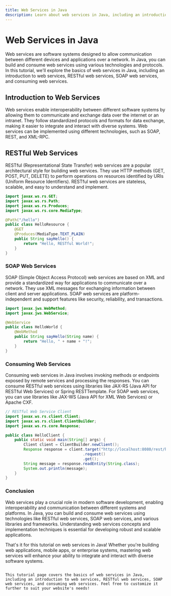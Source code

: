 ```yaml
---
title: Web Services in Java
description: Learn about web services in Java, including an introduction to web services, RESTful web services, SOAP web services, and consuming web services.
---
```


# Web Services in Java

Web services are software systems designed to allow communication between different devices and applications over a network. In Java, you can build and consume web services using various technologies and protocols. In this tutorial, we'll explore the basics of web services in Java, including an introduction to web services, RESTful web services, SOAP web services, and consuming web services.

## Introduction to Web Services

Web services enable interoperability between different software systems by allowing them to communicate and exchange data over the internet or an intranet. They follow standardized protocols and formats for data exchange, making it easier to integrate and interact with diverse systems. Web services can be implemented using different technologies, such as SOAP, REST, and XML-RPC.

## RESTful Web Services

RESTful (Representational State Transfer) web services are a popular architectural style for building web services. They use HTTP methods (GET, POST, PUT, DELETE) to perform operations on resources identified by URIs (Uniform Resource Identifiers). RESTful web services are stateless, scalable, and easy to understand and implement.

```java
import javax.ws.rs.GET;
import javax.ws.rs.Path;
import javax.ws.rs.Produces;
import javax.ws.rs.core.MediaType;

@Path("/hello")
public class HelloResource {
    @GET
    @Produces(MediaType.TEXT_PLAIN)
    public String sayHello() {
        return "Hello, RESTful World!";
    }
}
```
### SOAP Web Services
SOAP (Simple Object Access Protocol) web services are based on XML and provide a standardized way for applications to communicate over a network. They use XML messages for exchanging information between client and server applications. SOAP web services are platform-independent and support features like security, reliability, and transactions.

```java
import javax.jws.WebMethod;
import javax.jws.WebService;

@WebService
public class HelloWorld {
    @WebMethod
    public String sayHello(String name) {
        return "Hello, " + name + "!";
    }
}
```
### Consuming Web Services
Consuming web services in Java involves invoking methods or endpoints exposed by remote services and processing the responses. You can consume RESTful web services using libraries like JAX-RS (Java API for RESTful Web Services) or Spring RESTTemplate. For SOAP web services, you can use libraries like JAX-WS (Java API for XML Web Services) or Apache CXF.

```java
// RESTful Web Service Client
import javax.ws.rs.client.Client;
import javax.ws.rs.client.ClientBuilder;
import javax.ws.rs.core.Response;

public class HelloClient {
    public static void main(String[] args) {
        Client client = ClientBuilder.newClient();
        Response response = client.target("http://localhost:8080/rest/hello")
                                  .request()
                                  .get();
        String message = response.readEntity(String.class);
        System.out.println(message);
    }
}
```
### Conclusion
Web services play a crucial role in modern software development, enabling interoperability and communication between different systems and platforms. In Java, you can build and consume web services using technologies like RESTful web services, SOAP web services, and various libraries and frameworks. Understanding web services concepts and implementation techniques is essential for developing robust and scalable applications.

That's it for this tutorial on web services in Java! Whether you're building web applications, mobile apps, or enterprise systems, mastering web services will enhance your ability to integrate and interact with diverse software systems.

```vbnet

This tutorial page covers the basics of web services in Java, including an introduction to web services, RESTful web services, SOAP web services, and consuming web services. Feel free to customize it further to suit your website's needs!
```
